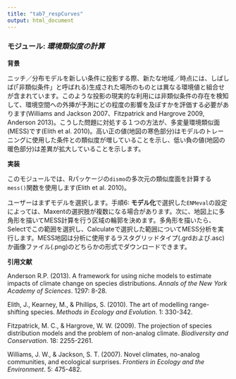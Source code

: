 ```yaml
---
title: "tab7_respCurves"
output: html_document
---
```


### **モジュール:** ***環境類似度の計算***

**背景**  

ニッチ／分布モデルを新しい条件に投影する際、新たな地域／時点には、しばしば(「非類似条件」と呼ばれる)生成された場所のものとは異なる環境値と組合せが含まれています。このような投影の現実的な利用には非類似条件の存在を検知して、環境空間への外挿が予測にどの程度の影響を及ぼすかを評価する必要があります(Williams and Jackson 2007、Fitzpatrick and Hargrove 2009, Anderson 2013)。こうした問題に対処する１つの方法が、多変量環境類似面(MESS)です(Elith et al. 2010)。高い正の値(地図の寒色部分)はモデルのトレーニングに使用した条件との類似度が増していることを示し、低い負の値(地図の暖色部分)は差異が拡大していることを示します。

**実装** 

このモジュールでは、Rパッケージの`dismo`の多次元の類似度面を計算する`mess()`関数を使用します(Elith et al. 2010)。

ユーザーはまずモデルを選択します。手順6: **モデル化**で選択した`ENMeval`の設定によっては、Maxentの選択肢が複数になる場合があります。次に、地図上に多角形を描いてMESS計算を行う区域の輪郭を決めます。多角形を描いたら、Selectでこの範囲を選択し、Calculateで選択した範囲についてMESS分析を実行します。MESS地図は分析に使用するラスタグリッドタイプ(.grdおよび.asc)か画像ファイル(.png)のどちらかの形式でダウンロードできます。

**引用文献**

Anderson R.P. (2013). A framework for using niche models to estimate impacts of climate change on species distributions. *Annals of the New York Academy of Sciences*. 1297: 8-28.

Elith, J., Kearney, M., & Phillips, S. (2010). The art of modelling range-shifting species. *Methods in Ecology and Evolution*. 1: 330-342.

Fitzpatrick, M. C., & Hargrove, W. W. (2009). The projection of species distribution models and the problem of non-analog climate. *Biodiversity and Conservation*. 18: 2255-2261.

Williams, J. W., & Jackson, S. T. (2007). Novel climates, no-analog communities, and ecological surprises. *Frontiers in Ecology and the Environment*. 5: 475-482.
